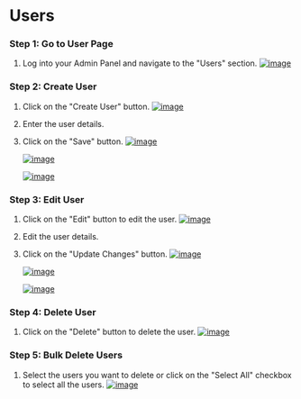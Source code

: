 # Users

### Step 1: Go to User Page
1. Log into your Admin Panel and navigate to the "Users" section.
[![image](/images/admin/users/1.png)](/images/admin/users/1.png)

### Step 2: Create User
1. Click on the "Create User" button.
[![image](/images/admin/users/2.png)](/images/admin/users/2.png)
2. Enter the user details.
3. Click on the "Save" button.
[![image](/images/admin/users/3.png)](/images/admin/users/3.png)

    [![image](/images/admin/users/3-1.png)](/images/admin/users/3-1.png)

    [![image](/images/admin/users/3-2.png)](/images/admin/users/3-2.png)

### Step 3: Edit User
1. Click on the "Edit" button to edit the user.
[![image](/images/admin/users/4.png)](/images/admin/users/4.png)
2. Edit the user details.
3. Click on the "Update Changes" button.
[![image](/images/admin/users/5.png)](/images/admin/users/5.png)

    [![image](/images/admin/users/5-1.png)](/images/admin/users/5-1.png)

    [![image](/images/admin/users/5-2.png)](/images/admin/users/5-2.png)

### Step 4: Delete User
1. Click on the "Delete" button to delete the user.
[![image](/images/admin/users/6.png)](/images/admin/users/6.png)

### Step 5: Bulk Delete Users
1. Select the users you want to delete or click on the "Select All" checkbox to select all the users.
[![image](/images/admin/users/7.png)](/images/admin/users/7.png)